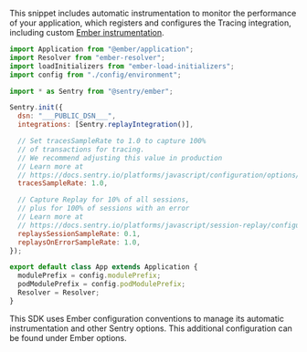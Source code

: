 This snippet includes automatic instrumentation to monitor the performance of your application, which registers and configures the Tracing integration, including custom [Ember instrumentation](./configuration/ember-options/).


```javascript {"onboardingOptions": {"performance": "11-15", "session-replay": "10, 16-20"}}
import Application from "@ember/application";
import Resolver from "ember-resolver";
import loadInitializers from "ember-load-initializers";
import config from "./config/environment";

import * as Sentry from "@sentry/ember";

Sentry.init({
  dsn: "___PUBLIC_DSN___",
  integrations: [Sentry.replayIntegration()],

  // Set tracesSampleRate to 1.0 to capture 100%
  // of transactions for tracing.
  // We recommend adjusting this value in production
  // Learn more at
  // https://docs.sentry.io/platforms/javascript/configuration/options/#traces-sample-rate
  tracesSampleRate: 1.0,

  // Capture Replay for 10% of all sessions,
  // plus for 100% of sessions with an error
  // Learn more at
  // https://docs.sentry.io/platforms/javascript/session-replay/configuration/#general-integration-configuration
  replaysSessionSampleRate: 0.1,
  replaysOnErrorSampleRate: 1.0,
});

export default class App extends Application {
  modulePrefix = config.modulePrefix;
  podModulePrefix = config.podModulePrefix;
  Resolver = Resolver;
}
```

<Alert>

This SDK uses Ember configuration conventions to manage its automatic instrumentation and other Sentry options. This additional configuration can be found under <PlatformLink to="/configuration/ember-options/">Ember options</PlatformLink>.

</Alert>
